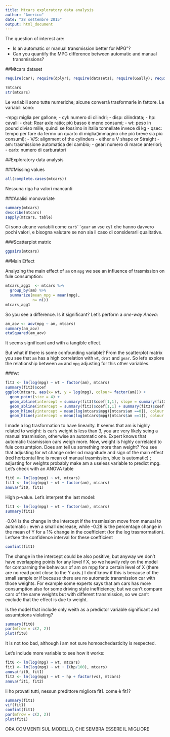 ```yaml
---
title: Mtcars exploratory data analysis
author: "Americo"
date: "28 settembre 2015"
output: html_document
---
```

The question of interest are:

- Is an automatic or manual transmission better for MPG”?
- Can you quantify the MPG difference between automatic and manual transmissions?

##Mtcars dataset

```r
require(car); require(dplyr); require(datasets); require(GGally); require(psych); require(tidyr); require(ggplot2); require(lsr)
```

```r
?mtcars
str(mtcars)
```

Le variabili sono tutte numeriche; alcune converrà trasformarle in fattore.
Le variabili sono:

-mpg: miglia per gallone;
- cyl: numero di cilindri;
- disp: cilindrata;
- hp: cavalli
- drat: Rear axle ratio; più basso è meno consumi;
- wt: peso in pound diviso mille, quindi se fossimo in italia tonnellate invece di kg
- qsec: tempo per fare da fermo un quarto di miglia(immagino che più breve sia più consumi);
- V/S: alignment of the cylinders - either a V shape or Straight
- am: trasmissione automatica del cambio;
- gear: numero di marce anteriori;
- carb: numero di carburatori

##Exploratory data analysis

###Missing values

```r
all(complete.cases(mtcars))
```

Nessuna riga ha valori mancanti

###Analisi monovariate

```r
summary(mtcars)
describe(mtcars)
sapply(mtcars, table)
```

Ci sono alcune variabili come `carb``gear` `am` `vs`e `cyl` che hanno davvero pochi valori, e bisogna valutare se non sia il caso di considerarli qualitative. 

###Scatterplot matrix

```r
ggpairs(mtcars)
```
##Main Effect

Analyzing the main effect of `am` on `mpg` we see an influence of trasmission on fule consumption:

```r
mtcars_agg1  <- mtcars %>%
  group_by(am) %>%
  summarize(mean_mpg = mean(mpg),
            n= n())
mtcars_agg1
```

So you see a difference. Is it significant? Let's perform a *one-way Anova*:

```r
am_aov <- aov(mpg ~ am, mtcars)
summary(am_aov)
etaSquared(am_aov)
```

It seems significant and with a tangible effect.

But what if there is some confounding variable? From the scatterplot matrix you see that `am` has a high correlation with `wt`, `drat` and `gear`. So let's explore the relationship between `am` and `mpg` adjusting for this other variables.

###wt
```r
fit3 <- lm(log(mpg) ~ wt + factor(am), mtcars)
summary(fit3)$coef
ggplot(mtcars, aes(x= wt, y = log(mpg), colour= factor(am))) +
  geom_point(size = 4) + 
  geom_abline(intercept = summary(fit3)$coef[1,1], slope = summary(fit3)$coef[2,1], colour = "red") + 
  geom_abline(intercept = summary(fit3)$coef[1,1] + summary(fit3)$coef[3,1], slope = summary(fit3)$coef[2,1], colour = "blue") + 
  geom_hline(yintercept = mean(log(mtcars$mpg)[mtcars$am ==0]), colour = "red") +
  geom_hline(yintercept = mean(log(mtcars$mpg)[mtcars$am ==1]), colour = "blue")
```

I made a log trasformation to have linearity. It seems that am is highly related to weight: is car's weight is less than 3, you are very likely seing a manual trasmission, otherwise an automatic one. Expert knows that automatic trasmission cars weigh more. Now, weight is highly correlated to fule consumtpion. Does am tell us something more than weight? You see that adjusting for wt change order od magnitude and sign of the main effect (red horizontal line is mean of manual trasmission, blue is automatic)
; adjusting for weights probably make am a useless variable to predict mpg. Let's check with an ANOVA table

```r
fit0 <- lm(log(mpg) ~ wt, mtcars)
fit1 <- lm(log(mpg) ~ wt + factor(am), mtcars)
anova(fit0, fit1)
```

High p-value.
Let's interpret the last model:

```r
fit1 <- lm(log(mpg) ~ wt + factor(am), mtcars)
summary(fit1)
```

-0.04 is the change in the intercept if the trasmission move from manual to automatic : even a small decrease, while -0.28 is the percentage change in the mean of Y for a 1% change in the coefficient (for the log trasmormation). Let'see the confidence interval for these coefficient

```r
confint(fit1)
```

The change in the intercept could be also positive, but anyway we don't have overlapping points for any level f X, so we heavily rely on the model for comparning the behaviour of am on mpg for a certain level of X (there are no read point close to the Y axis.) I dont'know if this is because of the small sample or if because there are no automatic transmission car with those weights. For example some experts says that am cars has more consumption also for some driving style inefficiency; but we can't compare cars of the same weights but with different transmission, so we can't exclude that the effect is due to weight. 

Is the model that include only weith as a predictor variable significant and assumtpions violating?

```r
summary(fit0)
par(mfrow = c(2, 2))
plot(fit0)
```

It is not too bad, although i am not sure homoschedasticity is respected.

Let's include more variable to see how it works:

```r
fit0 <- lm(log(mpg) ~ wt, mtcars)
fit1 <- lm(log(mpg) ~ wt + I(hp/100), mtcars)
anova(fit0, fit1)
fit2 <- lm(log(mpg) ~ wt + hp + factor(vs), mtcars)
anova(fit1, fit2)
```

li ho provati tutti, nessun predittore migliora fit1. come è fit1?

```r
summary(fit1)
vif(fit1)
confint(fit1)
par(mfrow = c(2, 2))
plot(fit1)
```

ORA COMMENTI SUL MODELLO, CHE SEMBRA ESSERE IL MIGLIORE

